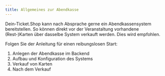 ```yaml
---
title: Allgemeines zur Abendkasse
---
```


Dein-Ticket.Shop kann nach Absprache gerne ein Abendkassensystem bereitstellen. So können direkt vor der Veranstaltung vorhandene (Rest-)Karten über dasselbe System verkauft werden. Dies wird empfohlen.

Folgen Sie der Anleitung für einen reibungslosen Start:

1. Anlegen der Abendkasse im Backend
2. Aufbau und Konfiguration des Systems
3. Verkauf von Karten
4. Nach dem Verkauf
